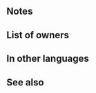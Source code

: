 {{Weapon Infobox
|tagid=SID_トライデント
|weaponName=Trident
|image=wep_lc106
|weaponType=Lance
|might=10
|range=1
|effect=At start of turn, if unit is within 3 spaces of an ally, grants Atk+6 to unit for 1 turn. If unit is within 3 spaces of an ally, grants Atk/Def+5 to unit during combat.
|cost=200
|exclusive=0
|statModifiers=0,10,0,0,0
|required=Steel Lance
|next=
|promotionRarity=5
|promotionTier=1
|intID=2640
|sort=93010
|value=11
|timingID=8
|abilityID=23
|limit1ID=14
|properties=
}}
==Notes==
{{Bonuses}}{{Combat boosts}}
==List of owners==
{{Skill Hero List}}
==In other languages==
{{OtherLanguages
|japanese=トライデント
|german=Dreizack
|spanishEU=Tridente
|spanishLA=Tridente
|french=Trident
|italian=Tridente
|chineseTW=三叉戟
|portuguese=Tridente
}}
==See also==
{{See also skills|cond=Description LIKE '%At start of turn, if unit is within%ally%grants%+%to unit for 1 turn%' OR Description LIKE '%If unit is within 3 spaces of an ally%grants%+%during combat%'}}
{{Weapons Navbox}}